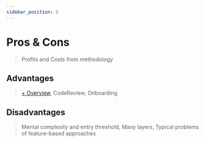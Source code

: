 ```yaml
---
sidebar_position: 5
---
```



# Pros & Cons

<WIP ticket="145" />

> Profits and Costs from methodology

## Advantages

> [+ Overview](/docs/get-started/overview), CodeReview, Onboarding


## Disadvantages

> Mental complexity and entry threshold, Many layers, Typical problems of feature-based approaches
